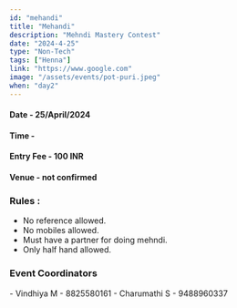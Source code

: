 ```yaml
---
id: "mehandi"
title: "Mehandi"
description: "Mehndi Mastery Contest"
date: "2024-4-25"
type: "Non-Tech" 
tags: ["Henna"]
link: "https://www.google.com"
image: "/assets/events/pot-puri.jpeg"
when: "day2"
---
```

<h4>Date - 25/April/2024</h4>
<h4>Time - </h4>
<h4>Entry Fee - 100 INR </h4>
<h4>Venue - not confirmed</h4>
<h3>Rules :</h3>

- No reference allowed.
- No mobiles allowed.
- Must have a partner for doing mehndi.
- Only half hand allowed.



<h3>Event Coordinators</h3>
- Vindhiya M - 8825580161  
- Charumathi S - 9488960337